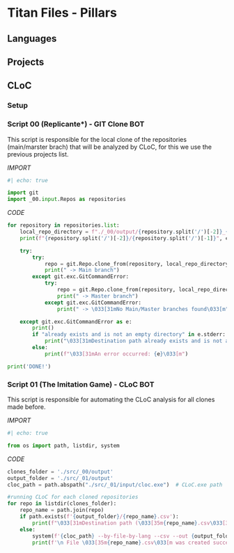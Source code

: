 # Titan Files - Pillars

## Languages

## Projects

## CLoC

### Setup

### Script 00 (**Replicante***) - GIT Clone BOT

This script is responsible for the local clone of the repositories (main/marster brach) that will be analyzed by CLoC, for this we use the previous projects list.

*IMPORT*

```python
#| echo: true

import git
import _00.input.Repos as repositories

```

*CODE*

```python
for repository in repositories.list:
    local_repo_directory = f"./_00/output/{repository.split('/')[-2]}_{repository.split('/')[-1]}"
    print(f"{repository.split('/')[-2]}/{repository.split('/')[-1]}", end="")

    try:
        try:
            repo = git.Repo.clone_from(repository, local_repo_directory, branch='main')
            print(" -> Main branch")
        except git.exc.GitCommandError:
            try:
                repo = git.Repo.clone_from(repository, local_repo_directory, branch='master')
                print(" -> Master branch")
            except git.exc.GitCommandError:
                print(" -> \033[31mNo Main/Master branches found\033[m")

    except git.exc.GitCommandError as e:
        print()
        if "already exists and is not an empty directory" in e.stderr:
            print("\033[31mDestination path already exists and is not an empty directory\033[m")
        else:
            print(f"\033[31mAn error occurred: {e}\033[m")

print('DONE!')

```

### Script 01 (**The Imitation Game**) - CLoC BOT

This script is responsible for automating the CLoC analysis for all clones made before.

*IMPORT*

```python
#| echo: true

from os import path, listdir, system

```

*CODE*

```python

clones_folder = './src/_00/output'
output_folder = './src/_01/output'
cloc_path = path.abspath("./src/_01/input/cloc.exe")  # CLoC.exe path

#running CLoC for each cloned repositories
for repo in listdir(clones_folder):
    repo_name = path.join(repo)
    if path.exists(f'{output_folder}/{repo_name}.csv'):
        print(f"\033[31mDestination path (\033[35m{repo_name}.csv\033[31m) already exists and is not an empty directoryn\033[m")
    else:
        system(f'{cloc_path} --by-file-by-lang --csv --out {output_folder}/{repo_name}.csv {clones_folder}/{repo_name}')
        print(f'\n File \033[35m{repo_name}.csv\033[m was created successfully \n')

```
